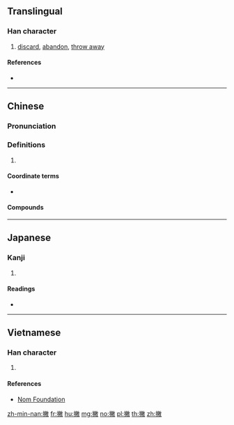 ==Translingual==

===Han character===
{{Han char|rn=64|rad=手|as=12|sn=15|four=58040|canj=QFBK|ids=⿰扌敝}}

# [[discard]], [[abandon]], [[throw away]]

====References====
* {{Han ref|kx=0453.220|dkj=12678|dj=0803.050|hdz=31945.050|uh=6487|ud=25735|bh=BA4A|bd=47690}}

----

==Chinese==
{{zh-forms}}

===Pronunciation===
{{zh-pron
|m=piě
|c=pit3
|mn=phiat
|oc=y
|cat=
}}

===Definitions===
{{zh-hanzi}}

# {{rfdef|zh}}

====Coordinate terms====
* {{list:basic character strokes/zh}}

====Compounds====
{{zh-der|一撇|丟撇|乾撇下|假撇清|兩撇鬍|坡撇|左撇子|平撇|打撇|打水撇兒|披撇|拋撇|拿三撇四|撇下|撇假|撇呆打墮|撇呵|撇嘴|撇地|撇嵌|撇弔|撇強|撇打|撇抗|撇撒|撇杖兒|撇架子|撇棄|撇欠|撇油|撇油兒|撇清|撇演|撇漾|撇火石|撇然|撇罷|撇脫|撇蘭|撇賴|撇閃|撇開|撇風|撇齒拉嘴|擣虛撇抗|有撇斷|蘭葉撇}}

{{zh-cat|Calligraphy}}

----

==Japanese==

===Kanji===
{{ja-kanji|grade=|rs=手12}}

# {{defn|lang=ja|sort=手12}}

====Readings====
* {{ja-readings|on=[[へつ]] (hetsu), [[へち]] (hechi), [[へい]] (hei)|kun=[[ぬぐう]] (nuguu)}}

----

==Vietnamese==

===Han character===
{{vi-hantu|rs=手12|[[phét]], [[phết]], [[phệt]], [[phiết]]}}

# {{defn|lang=vi|sort=手12}}

====References====
* [http://nomfoundation.org/common/nom_details.php?codepoint=6487 Nom Foundation]

[[zh-min-nan:撇]]
[[fr:撇]]
[[hu:撇]]
[[mg:撇]]
[[no:撇]]
[[pl:撇]]
[[th:撇]]
[[zh:撇]]